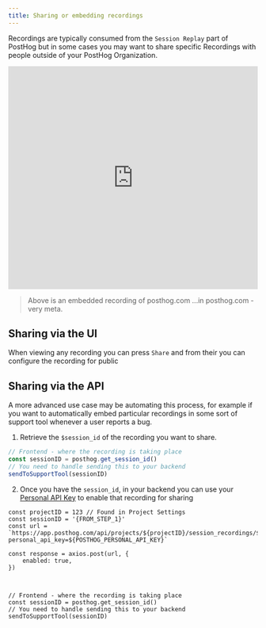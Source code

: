 ```yaml
---
title: Sharing or embedding recordings
---
```


Recordings are typically consumed from the `Session Replay` part of PostHog but in some cases you may want to share specific Recordings with people outside of your PostHog Organization. 


<iframe allowfullscreen width="100%" height="450" frameborder="0" src="https://app.posthog.com/embedded/VDVn0WRlvJdBomoFyy2Xg0Di2T1pEg"></iframe>

> Above is an embedded recording of posthog.com ...in posthog.com  - very meta.


## Sharing via the UI

When viewing any recording you can press `Share` and from their you can configure the recording for public 


## Sharing via the API

A more advanced use case may be automating this process, for example if you want to automatically embed particular recordings in some sort of support tool whenever a user reports a bug.

1. Retrieve the `$session_id` of the recording you want to share.

```js
// Frontend - where the recording is taking place
const sessionID = posthog.get_session_id()
// You need to handle sending this to your backend
sendToSupportTool(sessionID)
```


2. Once you have the `session_id`, in your backend you can use your [Personal API Key](/docs/api#personal-api-keys-recommended) to enable that recording for sharing

```node
const projectID = 123 // Found in Project Settings
const sessionID = '{FROM_STEP_1}'
const url = `https://app.posthog.com/api/projects/${projectID}/session_recordings/${sessionID}/sharing?personal_api_key=${POSTHOG_PERSONAL_API_KEY}`

const response = axios.post(url, {
    enabled: true,
})



// Frontend - where the recording is taking place
const sessionID = posthog.get_session_id()
// You need to handle sending this to your backend
sendToSupportTool(sessionID)
```

